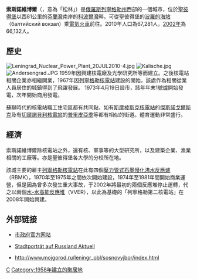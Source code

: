 {{Infobox settlement
| name = {{PAGENAME}}
| native_name = {{lang|ru|Сосновый Бор}}
| official_name = {{lang|ru|Сосновый Бор город}}
| image_skyline = File:Sosnovy Bor, Petra Velikogo street.jpg
| imagesize = 250px
| image_caption = 街景
| image_flag = 
| image_shield = File:Coat of Arms of Sosnovy Bor (Leningrad oblast).png
| pushpin_map = European Russia
| pushpin_label_position = right
| pushpin_map_caption = {{PAGENAME}}在[[歐洲俄羅斯|歐洲俄羅斯]]的位置
| settlement_type = 城市
| subdivision_type = 國家
| subdivision_name = {{RUS}}
| subdivision_type1 = [[俄羅斯聯邦主體|州]]
| subdivision_name1 = [[File:Flag_of_Leningrad_Oblast.svg|20px]] [[列寧格勒州|列寧格勒州]]
| subdivision_type2 = 區
| subdivision_name2 = {{link-ru|索斯諾維博爾市區|Сосновоборский городской округ}}
| leader_title = 市長
| leader_name = Алексей Владимирович Иванов
| leader_party = 
| established_title = 建立
| established_date = 1958年
| established_title2 = 城市地位
| established_date2 = 1973年
| elevation_m = 20
| area_total_km2 = 72
| population_as_of = 2019年
| population_total = 68,344
| population_density_km2 = auto
| timezone =[[莫斯科時間|莫斯科時間]]
| utc_offset = +3
| coordinates = {{coord|59|53|23|N|29|05|08|E|region:RU_type:city|display=title}}
| population_demonym = сосновобóрцы
| postal_code = 188540
| area_code = +7
| registration_plate =
| blank_name = [[俄羅斯行政區劃代碼|行政區劃代碼]]
| blank_info = [http://classif.spb.ru/classificators/view/okt.php?st=A&kr=1&kod=41454 41 454]
| blank2_name = [[俄羅斯市政土地區劃代碼|市政土地區劃代碼]]
| blank2_info = [http://classif.spb.ru/classificators/view/tma.php?st=A&kr=1&kod=41754000001 41 754 000 001]
| website = {{url|www.sbor.ru}}
}}
'''索斯諾維博爾'''（{{lang-ru|Сосно́вый Бор|Sosnovy Bor}}，意為「松林」）是[[俄羅斯|俄羅斯]][[列寧格勒州|列寧格勒州]]西部的一個城市，位於[[聖彼得堡|聖彼得堡]]以西81公里的[[芬蘭灣|芬蘭灣]]南岸的[[科波爾灣|科波爾灣]]畔。可從聖彼得堡的[[波羅的海站|波羅的海站]]（балтийский вокзал）乘[[電氣火車|電氣火車]]前往。2010年人口為67,281人。[[2002年俄羅斯人口普查|2002年]]為66,132人。

== 歷史 ==
[[File:Leningrad_Nuclear_Power_Plant_20JUL2010-4.jpg|thumb]]
[[File:Kalische.jpg|thumb]]
[[File:Andersengrad.JPG|thumb]]
1959年因興建核電廠及光學研究所等而建立。之後核電站相關企業亦相繼開業，1967年因[[列寧格勒核電站|列寧格勒核電站]]建設的開始，該處作為相關從業人員居住的城鎮得到了飛躍發展。
1973年4月19日設市，該年年末1號爐開始發電，次年開始商用發電。

蘇聯時代的核電站職工住宅區都有共同點，如有[[斯摩棱斯克核電站|斯摩棱斯克核電站]]的[[傑斯諾戈爾斯克|傑斯諾戈爾斯克]]及有[[切爾諾貝利核電站|切爾諾貝利核電站]]的[[普里皮亞季|普里皮亞季]]等都有相似的街道。體育運動非常盛行。

== 經濟 ==
索斯諾維博爾除核電站之外，還有核、軍事等的大型研究所，以及建築企業、漁業相關的工廠等。亦是聖彼得堡各大學的分校所在地。

該城主要的雇主[[列寧格勒核電站|列寧格勒核電站]]在此有四個[[壓力管式石墨慢化沸水反應爐|壓力管式石墨慢化沸水反應爐]]（RBMK），1970年至1975年之間依次開始建設，1974年至1981年間開始商業運營，但是因為曾多次發生重大事故，于2002年將最初的兩個反應堆停止運轉，代之以兩個[[水-水高能反應堆|水-水高能反應堆]]（VVER），以此為基礎的「列寧格勒第二核電站」在2008年開始興建。

== 外部链接 ==
{{Commonscat|Sosnovy Bor}}
* {{ru icon}} [http://www.sbor.ru/ 市政府官方网站]
* {{ru icon}} [http://www.petersburg.aktuell.ru/petersburg/spz/ein_neues_staedtchen_und_ein_altes_atomkraftwerk_25print.html Stadtporträt auf Russland Aktuell]
* {{ru icon}} http://www.mojgorod.ru/leningr_obl/sosnovyjbor/index.html

{{列寧格勒州行政區劃}}
[[Category:列寧格勒州城市|С]]
[[Category:1958年建立的聚居地|Category:1958年建立的聚居地]]